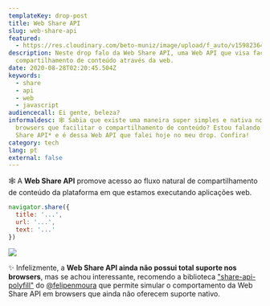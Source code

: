 ```yaml
---
templateKey: drop-post
title: Web Share API
slug: web-share-api
featured:
  - https://res.cloudinary.com/beto-muniz/image/upload/f_auto/v1598236494/Text_Image_k3aue5.jpg
description: Neste drop falo da Web Share API, uma Web API que visa facilitar o
  compartilhamento de conteúdo através da web.
date: 2020-08-28T02:20:45.504Z
keywords:
  - share
  - api
  - web
  - javascript
audiencecall: Ei gente, beleza?
informaldesc: 🕸 Sabia que existe uma maneira super simples e nativa nos
  browsers que facilitar o compartilhamento de conteúdo? Estou falando da *Web
  Share API* e é dessa Web API que falei hoje no meu drop. Confira!
category: tech
lang: pt
external: false
---
```


<Drop>

🕸 A **Web Share API** promove acesso ao fluxo natural de compartilhamento de conteúdo da plataforma em que estamos executando aplicações web.

```javascript
navigator.share({
  title: '...',
  url: '...',
  text: '...' 
})
```

<Img src="https://webdev.imgix.net/web-share/wst-send.png" author="web.dev" authorURL="https://web.dev/web-share/" />

✨ Infelizmente, a **Web Share API ainda não possui total suporte nos browsers**, mas se achou interessante, recomendo a biblioteca ["share-api-polyfill"](https://github.com/on2-dev/share-api-polyfill) do [@felipenmoura](https://twitter.com/felipenmoura) que permite simular o comportamento da Web Share API em browsers que ainda não oferecem suporte nativo.

</Drop>